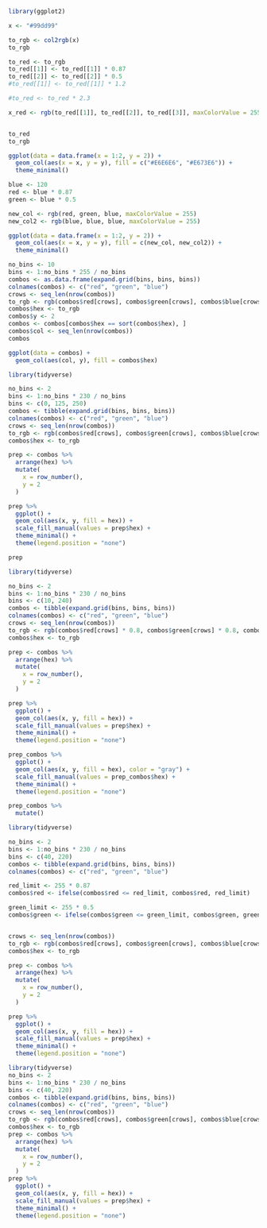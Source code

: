 ```r
library(ggplot2)

x <- "#99dd99"

to_rgb <- col2rgb(x)
to_rgb
```


```r
to_red <- to_rgb
to_red[[1]] <- to_red[[1]] * 0.87
to_red[[2]] <- to_red[[2]] * 0.5
#to_red[[1]] <- to_red[[1]] * 1.2

#to_red <- to_red * 2.3

x_red <- rgb(to_red[[1]], to_red[[2]], to_red[[3]], maxColorValue = 255)


to_red 
to_rgb

ggplot(data = data.frame(x = 1:2, y = 2)) +
  geom_col(aes(x = x, y = y), fill = c("#E6E6E6", "#E673E6")) + 
  theme_minimal()

```

```r
blue <- 120
red <- blue * 0.87
green <- blue * 0.5

new_col <- rgb(red, green, blue, maxColorValue = 255)
new_col2 <- rgb(blue, blue, blue, maxColorValue = 255)

ggplot(data = data.frame(x = 1:2, y = 2)) +
  geom_col(aes(x = x, y = y), fill = c(new_col, new_col2)) + 
  theme_minimal()
```

```r
no_bins <- 10
bins <- 1:no_bins * 255 / no_bins
combos <- as.data.frame(expand.grid(bins, bins, bins))
colnames(combos) <- c("red", "green", "blue")
crows <- seq_len(nrow(combos))
to_rgb <- rgb(combos$red[crows], combos$green[crows], combos$blue[crows], maxColorValue = 255)
combos$hex <- to_rgb
combos$y <- 2
combos <- combos[combos$hex == sort(combos$hex), ]
combos$col <- seq_len(nrow(combos))
combos
```


```r
ggplot(data = combos) +
  geom_col(aes(col, y), fill = combos$hex)
```
```r
library(tidyverse)

no_bins <- 2
bins <- 1:no_bins * 230 / no_bins
bins <- c(0, 125, 250)
combos <- tibble(expand.grid(bins, bins, bins))
colnames(combos) <- c("red", "green", "blue")
crows <- seq_len(nrow(combos))
to_rgb <- rgb(combos$red[crows], combos$green[crows], combos$blue[crows], maxColorValue = 255)
combos$hex <- to_rgb

prep <- combos %>% 
  arrange(hex) %>% 
  mutate(
    x = row_number(),
    y = 2
  )

prep %>% 
  ggplot() +
  geom_col(aes(x, y, fill = hex)) +
  scale_fill_manual(values = prep$hex) +
  theme_minimal() +
  theme(legend.position = "none")
```

```r
prep
```


```r
library(tidyverse)

no_bins <- 2
bins <- 1:no_bins * 230 / no_bins
bins <- c(10, 240)
combos <- tibble(expand.grid(bins, bins, bins))
colnames(combos) <- c("red", "green", "blue")
crows <- seq_len(nrow(combos))
to_rgb <- rgb(combos$red[crows] * 0.8, combos$green[crows] * 0.8, combos$blue[crows], maxColorValue = 255)
combos$hex <- to_rgb

prep <- combos %>% 
  arrange(hex) %>% 
  mutate(
    x = row_number(),
    y = 2
  )

prep %>% 
  ggplot() +
  geom_col(aes(x, y, fill = hex)) +
  scale_fill_manual(values = prep$hex) +
  theme_minimal() +
  theme(legend.position = "none")
```


```r
prep_combos %>% 
  ggplot() +
  geom_col(aes(x, y, fill = hex), color = "gray") +
  scale_fill_manual(values = prep_combos$hex) +
  theme_minimal() +
  theme(legend.position = "none") 
```



```r
prep_combos %>% 
  mutate()
```
```r
library(tidyverse)

no_bins <- 2
bins <- 1:no_bins * 230 / no_bins
bins <- c(40, 220)
combos <- tibble(expand.grid(bins, bins, bins))
colnames(combos) <- c("red", "green", "blue")

red_limit <- 255 * 0.87
combos$red <- ifelse(combos$red <= red_limit, combos$red, red_limit)

green_limit <- 255 * 0.5
combos$green <- ifelse(combos$green <= green_limit, combos$green, green_limit)


crows <- seq_len(nrow(combos))
to_rgb <- rgb(combos$red[crows], combos$green[crows], combos$blue[crows], maxColorValue = 255)
combos$hex <- to_rgb

prep <- combos %>% 
  arrange(hex) %>% 
  mutate(
    x = row_number(),
    y = 2
  )

prep %>% 
  ggplot() +
  geom_col(aes(x, y, fill = hex)) +
  scale_fill_manual(values = prep$hex) +
  theme_minimal() +
  theme(legend.position = "none")
```

```r
library(tidyverse)
no_bins <- 2
bins <- 1:no_bins * 230 / no_bins
bins <- c(40, 220)
combos <- tibble(expand.grid(bins, bins, bins))
colnames(combos) <- c("red", "green", "blue")
crows <- seq_len(nrow(combos))
to_rgb <- rgb(combos$red[crows], combos$green[crows], combos$blue[crows], maxColorValue = 255)
combos$hex <- to_rgb
prep <- combos %>% 
  arrange(hex) %>% 
  mutate(
    x = row_number(),
    y = 2
  )
prep %>% 
  ggplot() +
  geom_col(aes(x, y, fill = hex)) +
  scale_fill_manual(values = prep$hex) +
  theme_minimal() +
  theme(legend.position = "none")
```
